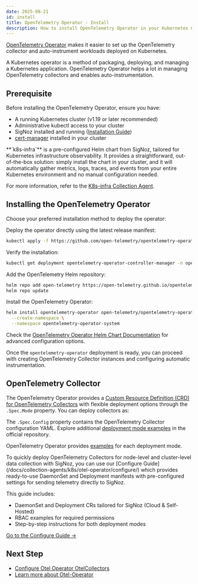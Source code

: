 ```yaml
---
date: 2025-08-21
id: install
title: OpenTelemetry Operator - Install
description: How to install OpenTelemetry Operator in your Kubernetes Cluster
---
```


[OpenTelemetry Operator](https://github.com/open-telemetry/opentelemetry-operator) makes it easier to set up the OpenTelemetry collector and auto-instrument workloads deployed on Kubernetes.

A Kubernetes operator is a method of packaging, deploying, and managing a Kubernetes application. OpenTelemetry Operator helps a lot in managing OpenTelemetry collectors and enables auto-instrumentation.

## Prerequisite

Before installing the OpenTelemetry Operator, ensure you have:

- A running Kubernetes cluster (v1.19 or later recommended)
- Administrative kubectl access to your cluster
- SigNoz installed and running ([Installation Guide](https://signoz.io/docs/install/))
- [cert-manager](https://cert-manager.io/docs/installation/) installed in your cluster

<Admonition>
**`k8s-infra`** is a pre-configured Helm chart from SigNoz, tailored for Kubernetes infrastructure observability. It provides a straightforward, out-of-the-box solution: simply install the chart in your cluster, and it will automatically gather metrics, logs, traces, and events from your entire Kubernetes environment and no manual configuration needed.

For more information, refer to the [K8s-infra Collection Agent](https://signoz.io/docs/collection-agents/k8s/k8s-infra/overview/).

</Admonition>

## Installing the OpenTelemetry Operator

Choose your preferred installation method to deploy the operator:

<Tabs>
<TabItem label="Kubectl - Apply Manifest" value="manifest">
Deploy the operator directly using the latest release manifest:

```bash
kubectl apply -f https://github.com/open-telemetry/opentelemetry-operator/releases/latest/download/opentelemetry-operator.yaml
```

Verify the installation:
```bash
kubectl get deployment opentelemetry-operator-controller-manager -n opentelemetry-operator-system
```
</TabItem>
<TabItem label="Helm Chart" value="helm">
Add the OpenTelemetry Helm repository:

```bash
helm repo add open-telemetry https://open-telemetry.github.io/opentelemetry-helm-charts
helm repo update
```

Install the OpenTelemetry Operator:

```bash
helm install opentelemetry-operator open-telemetry/opentelemetry-operator \
  --create-namespace \
  --namespace opentelemetry-operator-system
```

Check the [OpenTelemetry Operator Helm Chart Documentation](https://github.com/open-telemetry/opentelemetry-helm-charts/tree/main/charts/opentelemetry-operator#install-chart) for advanced configuration options.
</TabItem>
</Tabs>

Once the `opentelemetry-operator` deployment is ready, you can proceed with creating OpenTelemetry Collector instances and configuring automatic instrumentation.

## OpenTelemetry Collector

The OpenTelemetry Operator provides a [Custom Resource Definition (CRD) for OpenTelemetry Collectors](https://github.com/open-telemetry/opentelemetry-operator/blob/main/docs/api/opentelemetrycollectors.md) with flexible deployment options through the `.Spec.Mode` property. You can deploy collectors as:

The `.Spec.Config` property contains the OpenTelemetry Collector configuration YAML. Explore additional [deployment mode examples](https://github.com/open-telemetry/opentelemetry-operator?tab=readme-ov-file#deployment-modes) in the official repository.

OpenTelemetry Operator provides [examples](https://github.com/open-telemetry/opentelemetry-operator?tab=readme-ov-file#deployment-modes) for each deployment mode.

<Admonition type="tip">
To quickly deploy OpenTelemetry Collectors for node-level and cluster-level data collection with SigNoz, you can use our [Configure Guide](/docs/collection-agents/k8s/otel-operator/configure/) which provides ready-to-use DaemonSet and Deployment manifests with pre-configured settings for sending telemetry directly to SigNoz.  
 
This guide includes:
- DaemonSet and Deployment CRs tailored for SigNoz (Cloud & Self-Hosted)
- RBAC examples for required permissions
- Step-by-step instructions for both deployment modes  
 
[Go to the Configure Guide →](/docs/collection-agents/k8s/otel-operator/configure/)
</Admonition>


## Next Step
- [Configure Otel Operator OtelCollectors](/docs/collection-agents/k8s/otel-operator/configure)
- [Learn more about Otel-Operator](/docs/collection-agents/k8s/otel-operator/overview)




